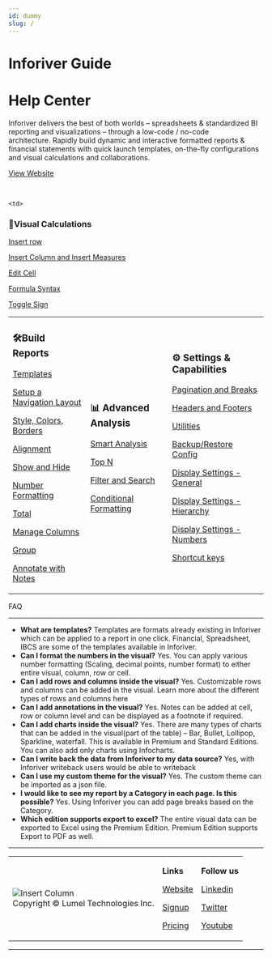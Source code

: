 ```yaml
---
id: dummy
slug: /
---
```



# Inforiver Guide

# Help Center

Inforiver delivers the best of both worlds – spreadsheets & standardized BI reporting and visualizations – through a low-code / no-code architecture. Rapidly build dynamic and interactive formatted reports & financial statements with quick launch templates, on-the-fly configurations and visual calculations and collaborations.

[View Website](https://inforiver.com)

<ReactPlayer playing controls url='https://www.youtube.com/watch?v=KsKeozY0mmk' /> 
<br/>
<table>
  <tr>
<td>

### 🛠Build Reports

[Templates](/build/Template)

[Setup a Navigation Layout](/build/setup-a-navigation-layout)

[Style, Colors, Borders](/build/Style,color,border)

[Alignment](/build/alignment)

[Show and Hide](/build/showandhide)

[Number Formatting](/build/number-formatting)

[Total](/build/Total)

[Manage Columns](/build/Managecolumn)

[Group](https://www./Group-08869e32b59a4eb08d18f80d84a894e7)

[Annotate with Notes](/build/Annotatenotes)

</td>
 
    <td>

### 🧮Visual Calculations

[Insert row](/visual/insert-row)

[Insert Column and Insert Measures](/visual/insert-column-and-insert-measures)

[Edit Cell](/visual/Editcell)

[Formula Syntax ](https://www./Formula-Syntax-474051b5a1aa440cb6afdb73c22c3f55)

[Toggle Sign](https://www./Toggle-Sign-e0cb385de467495aa91e77cc9346c826)

</td> 
<td>

### 📊 Advanced Analysis

[Smart Analysis](/analyze/Smartanalysis)

[Top N](/analyze/TopN)

[Filter and Search](/analyze/filter-and-search)

[Conditional Formatting](/analyze/conditional-formatting)
  </td>
  <td>

### ⚙ Settings & Capabilities

[Pagination and Breaks](settings/pagination-and-breaks)

[Headers and Footers](settings/headers-and-footers)

[Utilities](/settings/utilities)

[Backup/Restore Config](/setting/analyze/conditional-formatting)

[Display Settings - General](/settings/display-settings---general/)

[Display Settings - Hierarchy](/setting/Display-Settings-Hierarchy)

[Display Settings - Numbers](/settings/display-settings---numbers)

[Shortcut keys](/settings/shortcut-keys)

 </td>
 </tr>
</table>

FAQ

---

- **What are templates?**
  Templates are formats already existing in Inforiver which can be applied to a report in one click. Financial, Spreadsheet, IBCS are some of the templates available in Inforiver.
- **Can I format the numbers in the visual?**
  Yes. You can apply various number formatting (Scaling, decimal points, number format) to either entire visual, column, row or cell.
- **Can I add rows and columns inside the visual?**
  Yes. Customizable rows and columns can be added in the visual. Learn more about the different types of rows and columns here
- **Can I add annotations in the visual?**
  Yes. Notes can be added at cell, row or column level and can be displayed as a footnote if required.
- **Can I add charts inside the visual?**
  Yes. There are many types of charts that can be added in the visual(part of the table) – Bar, Bullet, Lollipop, Sparkline, waterfall. This is available in Premium and Standard Editions. You can also add only charts using Infocharts.
- **Can I write back the data from Inforiver to my data source?**
  Yes, with Inforiver writeback users would be able to writeback
- **Can I use my custom theme for the visual?**
  Yes. The custom theme can be imported as a json file.
- **I would like to see my report by a Category in each page. Is this possible?**
  Yes. Using Inforiver you can add page breaks based on the Category.
- **Which edition supports export to excel?**
  The entire visual data can be exported to Excel using the Premium Edition. Premium Edition supports Export to PDF as well.



---
<table>
  <tr>
<td>
<div class="left">
  <Zoom>
    <img alt="Insert Column" src={useBaseUrl("img/inforiver-logo.svg")} />
  </Zoom>
</div>
Copyright © Lumel Technologies Inc.
</td>
<td>

**Links**

[Website](https://inforiver.com/)

[Signup](https://inforiver.com/professional/trial/)

[Pricing](https://inforiver.com/pricing/)
</td>
<td>

**Follow us**

[Linkedin](https://www.linkedin.com/company/info-river/)

[Twitter](https://twitter.com/inforiverbi)

[Youtube](https://www.youtube.com/channel/UCCsM_ewPSPDHgq30mssJmdg)
</td>
</tr>
</table>

---
